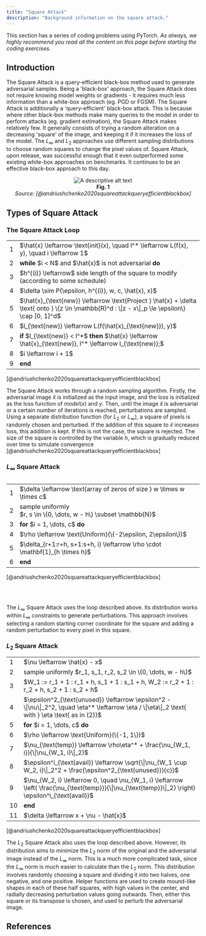 ```yaml
---
title: "Square Attack"
description: "Background information on the square attack."
---
```


This section has a series of coding problems using PyTorch. _As always, we highly recommend you read
all the content on this page before starting the coding exercises._

<ExerciseButtons
  githubUrl="https://github.com/zroe1/xlab-ai-security/blob/main/working/adversarial_basics/square/square.ipynb"
  colabUrl="https://colab.research.google.com/github/zroe1/xlab-ai-security/blob/main/working/adversarial_basics/square/square.ipynb"
/>

## Introduction

The Square Attack is a query-efficient black-box method used to generate adversarial samples. Being a 'black-box' approach, the Square Attack does not require knowing model weights or gradients - it requires much less information than a white-box approach (eg. PGD or FGSM). The Square Attack is additionally a 'query-efficient' black-box attack. This is because where other black-box methods make many queries to the model in order to perform attacks (eg. gradient estimation), the Square Attack makes relatively few. It generally consists of trying a random alteration on a decreasing 'square' of the image, and keeping it if it increases the loss of the model. The $L_\infty$ and $L_2$ approaches use different sampling distributions to choose random squares to change the pixel values of. Square Attack, upon release, was successful enough that it even outperformed some existing white-box approaches on benchmarks. It continues to be an effective black-box approach to this day.

<p align="center">
  <img
    src="/images/square_attack.png"
    alt="A descriptive alt text"
    style={{ maxWidth: "100%", height: "auto" }}
  />
  <br />
  <b>Fig. 1</b>
  <br />
  <em>Source: [@andriushchenko2020squareattackqueryefficientblackbox]</em>
</p>

## Types of Square Attack

### The Square Attack Loop

<table align='center'>
  <tbody>
    <tr>
      <td style={{verticalAlign: "top", textAlign: "right", paddingRight: "1em", userSelect: "none"}}>1</td>
      <td>$\hat{x} \leftarrow \text{init}(x), \quad l^* \leftarrow L(f(x), y), \quad i \leftarrow 1$</td>
    </tr>
    <tr>
      <td style={{verticalAlign: "top", textAlign: "right", paddingRight: "1em", userSelect: "none"}}>2</td>
      <td><b>while</b> $i < N$ and $\hat{x}$ is not adversarial <b>do</b></td>
    </tr>
    <tr>
      <td style={{verticalAlign: "top", textAlign: "right", paddingRight: "1em", userSelect: "none"}}>3</td>
      <td style={{paddingLeft: "2em"}}>$h^{(i)} \leftarrow$ side length of the square to modify (according to some schedule)</td>
    </tr>
    <tr>
      <td style={{verticalAlign: "top", textAlign: "right", paddingRight: "1em", userSelect: "none"}}>4</td>
      <td style={{paddingLeft: "2em"}}>$\delta \sim P(\epsilon, h^{(i)}, w, c, \hat{x}, x)$</td>
    </tr>
    <tr>
      <td style={{verticalAlign: "top", textAlign: "right", paddingRight: "1em", userSelect: "none"}}>5</td>
      <td style={{paddingLeft: "2em"}}>$\hat{x}_{\text{new}} \leftarrow \text{Project } \hat{x} + \delta \text{ onto } \{z \in \mathbb{R}^d : \|z - x\|_p \le \epsilon\} \cap [0, 1]^d$</td>
    </tr>
    <tr>
      <td style={{verticalAlign: "top", textAlign: "right", paddingRight: "1em", userSelect: "none"}}>6</td>
      <td style={{paddingLeft: "2em"}}>$l_{\text{new}} \leftarrow L(f(\hat{x}_{\text{new}}), y)$</td>
    </tr>
    <tr>
      <td style={{verticalAlign: "top", textAlign: "right", paddingRight: "1em", userSelect: "none"}}>7</td>
      <td style={{paddingLeft: "2em"}}><b>if</b> $l_{\text{new}} < l^*$ <b>then</b> $\hat{x} \leftarrow \hat{x}_{\text{new}}, l^* \leftarrow l_{\text{new}};$</td>
    </tr>
    <tr>
      <td style={{verticalAlign: "top", textAlign: "right", paddingRight: "1em", userSelect: "none"}}>8</td>
      <td style={{paddingLeft: "2em"}}>$i \leftarrow i + 1$</td>
    </tr>
    <tr>
      <td style={{verticalAlign: "top", textAlign: "right", paddingRight: "1em", userSelect: "none"}}>9</td>
      <td><b>end</b></td>
    </tr>
  </tbody>
</table>

[@andriushchenko2020squareattackqueryefficientblackbox]

The Square Attack works through a random sampling algorithm. Firstly, the adversarial image $\hat{x}$ is initialized as the input image, and the loss is initialized as the loss function of $model(x)$ and $y$. Then, until the image $\hat{x}$ is adversarial or a certain number of iterations is reached, perturbations are sampled. Using a separate distribution function (for $L_2$ or $L_\infty$), a square of pixels is randomly chosen and perturbed. If the addition of this square to $\hat{x}$ increases loss, this addition is kept. If this is not the case, the square is rejected. The size of the square is controlled by the variable $h$, which is gradually reduced over time to simulate convergence [@andriushchenko2020squareattackqueryefficientblackbox]

### $L_\infty$ Square Attack

<table align='left'>
  <tbody>
    <tr>
      <td style={{verticalAlign: "top", textAlign: "right", paddingRight: "1em", userSelect: "none"}}>1</td>
      <td>$\delta \leftarrow \text{array of zeros of size } w \times w \times c$</td>
    </tr>
    <tr>
      <td style={{verticalAlign: "top", textAlign: "right", paddingRight: "1em", userSelect: "none"}}>2</td>
      <td>sample uniformly<br />$r, s \in \{0, \dots, w - h\} \subset \mathbb{N}$</td>
    </tr>
    <tr>
      <td style={{verticalAlign: "top", textAlign: "right", paddingRight: "1em", userSelect: "none"}}>3</td>
      <td><b>for</b> $i = 1, \dots, c$ <b>do</b></td>
    </tr>
    <tr>
      <td style={{verticalAlign: "top", textAlign: "right", paddingRight: "1em", userSelect: "none"}}>4</td>
      <td style={{paddingLeft: "2em"}}>$\rho \leftarrow \text{Uniform}(\{-2\epsilon, 2\epsilon\})$</td>
    </tr>
    <tr>
      <td style={{verticalAlign: "top", textAlign: "right", paddingRight: "1em", userSelect: "none"}}>5</td>
      <td style={{paddingLeft: "2em"}}>$\delta_{r+1:r+h, s+1:s+h, i} \leftarrow \rho \cdot \mathbf{1}_{h \times h}$</td>
    </tr>
    <tr>
      <td style={{verticalAlign: "top", textAlign: "right", paddingRight: "1em", userSelect: "none"}}>6</td>
      <td><b>end</b></td>
    </tr>
  </tbody>
</table>

[@andriushchenko2020squareattackqueryefficientblackbox]

<br />
<br />

The $L_\infty$ Square Attack uses the loop described above. Its distribution works within $L_\infty$ constraints to generate perturbations. This approach involves selecting a random starting corner coordinate for the square and adding a random perturbation to every pixel in this square.

### $L_2$ Square Attack

<table align='center'>
  <tbody>
    <tr>
      <td style={{verticalAlign: "top", textAlign: "right", paddingRight: "1em", userSelect: "none"}}>1</td>
      <td>$\nu \leftarrow \hat{x} - x$</td>
    </tr>
    <tr>
      <td style={{verticalAlign: "top", textAlign: "right", paddingRight: "1em", userSelect: "none"}}>2</td>
      <td>sample uniformly $r_1, s_1, r_2, s_2 \in \{0, \dots, w - h\}$</td>
    </tr>
    <tr>
      <td style={{verticalAlign: "top", textAlign: "right", paddingRight: "1em", userSelect: "none"}}>3</td>
      <td>$W_1 := r_1 + 1 : r_1 + h, s_1 + 1 : s_1 + h, W_2 := r_2 + 1 : r_2 + h, s_2 + 1 : s_2 + h$</td>
    </tr>
    <tr>
      <td style={{verticalAlign: "top", textAlign: "right", paddingRight: "1em", userSelect: "none"}}>4</td>
      <td>$\epsilon^2_{\text{unused}} \leftarrow \epsilon^2 - \|\nu\|_2^2, \quad \eta^* \leftarrow \eta / \|\eta\|_2 \text{ with } \eta \text{ as in (2)}$</td>
    </tr>
    <tr>
      <td style={{verticalAlign: "top", textAlign: "right", paddingRight: "1em", userSelect: "none"}}>5</td>
      <td><b>for</b> $i = 1, \dots, c$ <b>do</b></td>
    </tr>
    <tr>
      <td style={{verticalAlign: "top", textAlign: "right", paddingRight: "1em", userSelect: "none"}}>6</td>
      <td style={{paddingLeft: "2em"}}>$\rho \leftarrow \text{Uniform}(\{-1, 1\})$</td>
    </tr>
    <tr>
      <td style={{verticalAlign: "top", textAlign: "right", paddingRight: "1em", userSelect: "none"}}>7</td>
      <td style={{paddingLeft: "2em"}}>$\nu_{\text{temp}} \leftarrow \rho\eta^* + \frac{\nu_{W_1, i}}{\|\nu_{W_1, i}\|_2}$</td>
    </tr>
    <tr>
      <td style={{verticalAlign: "top", textAlign: "right", paddingRight: "1em", userSelect: "none"}}>8</td>
      <td style={{paddingLeft: "2em"}}>$\epsilon^i_{\text{avail}} \leftarrow \sqrt{\|\nu_{W_1 \cup W_2, i}\|_2^2 + \frac{\epsilon^2_{\text{unused}}}{c}}$</td>
    </tr>
    <tr>
      <td style={{verticalAlign: "top", textAlign: "right", paddingRight: "1em", userSelect: "none"}}>9</td>
      <td style={{paddingLeft: "2em"}}>$\nu_{W_2, i} \leftarrow 0, \quad \nu_{W_1, i} \leftarrow \left( \frac{\nu_{\text{temp}}}{\|\nu_{\text{temp}}\|_2} \right) \epsilon^i_{\text{avail}}$</td>
    </tr>
    <tr>
      <td style={{verticalAlign: "top", textAlign: "right", paddingRight: "1em", userSelect: "none"}}>10</td>
      <td><b>end</b></td>
    </tr>
    <tr>
      <td style={{verticalAlign: "top", textAlign: "right", paddingRight: "1em", userSelect: "none"}}>11</td>
      <td>$\delta \leftarrow x + \nu - \hat{x}$</td>
    </tr>
  </tbody>
</table>

[@andriushchenko2020squareattackqueryefficientblackbox]

The $L_2$ Square Attack also uses the loop described above. However, its distribution aims to minimize the $L_2$ norm of the original and the adversarial image instead of the $L_\infty$ norm. This is a much more complicated task, since the $L_\infty$ norm is much easier to calculate than the $L_2$ norm. This distribution involves randomly choosing a square and dividing it into two halves, one negative, and one positive. Helper functions are used to create mound-like shapes in each of these half squares, with high values in the center, and radially decreasing perturbation values going outwards. Then, either this square or its transpose is chosen, and used to perturb the adversarial image.

<FeedbackButton />

<NextPageButton />

## References
